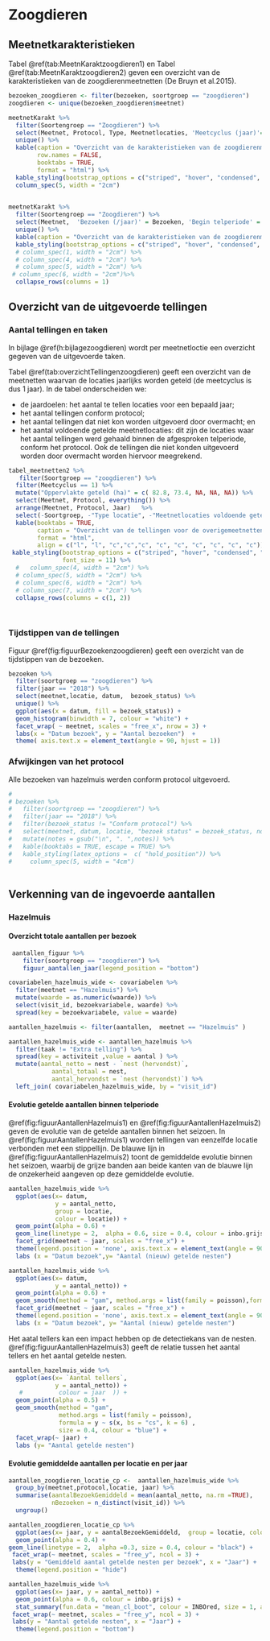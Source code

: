# Zoogdieren

## Meetnetkarakteristieken

Tabel \@ref(tab:MeetnKaraktzoogdieren1) en Tabel \@ref(tab:MeetnKaraktzoogdieren2) geven een overzicht van de karakteristieken van de zoogdierenmeetnetten (De Bruyn et al.2015).

```r

bezoeken_zoogdieren <- filter(bezoeken, soortgroep == "zoogdieren")
zoogdieren <- unique(bezoeken_zoogdieren$meetnet)

meetnetKarakt %>%
  filter(Soortengroep == "Zoogdieren") %>%
  select(Meetnet, Protocol, Type, Meetnetlocaties, 'Meetcyclus (jaar)'= Meetcyclus, Start = Opstartjaar) %>%
  unique() %>%
  kable(caption = "Overzicht van de karakteristieken van de zoogdierenmeetnetten: veldprotocol, type meetnet (integraal of steekproef), aantal meetnetlocaties en de meetcyclus in jaren", 
        row.names = FALSE, 
        booktabs = TRUE,
        format = "html") %>%
  kable_styling(bootstrap_options = c("striped", "hover", "condensed", "responsive")) %>%
  column_spec(5, width = "2cm")
  
```


```r

meetnetKarakt %>%
  filter(Soortengroep == "Zoogdieren") %>%
  select(Meetnet,  'Bezoeken (/jaar)' = Bezoeken, 'Begin telperiode' = Begin_telperiode, 'Einde telperiode' = Einde_telperiode) %>%
  unique() %>%
  kable(caption = "Overzicht van de karakteristieken van de zoogdierenmeetnetten: aantal bezoeken per jaar, begin en einde van de telperiode", row.names = FALSE, booktabs = TRUE, format = "html") %>%
  kable_styling(bootstrap_options = c("striped", "hover", "condensed", "responsive")) %>%
  # column_spec(1, width = "2cm") %>%
  # column_spec(4, width = "2cm") %>%
  # column_spec(5, width = "2cm") %>%
 # column_spec(6, width = "2cm")%>%
  collapse_rows(columns = 1)

```

## Overzicht van de uitgevoerde tellingen

### Aantal tellingen en taken

In bijlage \@ref(h:bijlagezoogdieren) wordt per meetnetloctie een overzicht gegeven van de uitgevoerde taken.

Tabel \@ref(tab:overzichtTellingenzoogdieren) geeft een overzicht van de meetnetten waarvan de locaties jaarlijks worden geteld (de meetcyclus is dus 1 jaar). In de tabel onderscheiden we: 

* de jaardoelen: het aantal te tellen locaties voor een bepaald jaar; 
* het aantal tellingen conform protocol;
* het aantal tellingen dat niet kon worden uitgevoerd door overmacht; en
* het aantal voldoende getelde meetnetlocaties: dit zijn de locaties waar het aantal tellingen werd gehaald binnen de afgesproken telperiode, conform het protocol. Ook de tellingen die niet konden uitgevoerd worden door overmacht worden hiervoor meegrekend.

```r

tabel_meetnetten2 %>%
   filter(Soortgroep == "zoogdieren") %>%
  filter(Meetcyclus == 1) %>%
  mutate("Oppervlakte geteld (ha)" = c( 82.8, 73.4, NA, NA, NA)) %>%
  select(Meetnet, Protocol, everything()) %>%
  arrange(Meetnet, Protocol, Jaar)   %>%
  select(-Soortgroep, -"Type locatie", -"Meetnetlocaties voldoende geteld - nieuw", -"Meetnetlocaties voldoende geteld - cyclus", -Meetcyclus, -"Doel meetcyclus") %>%
  kable(booktabs = TRUE, 
        caption = "Overzicht van de tellingen voor de overigemeetnetten met 1-jarige meetcyclus en de vooropgestelde doelen", 
        format = "html",
        align = c("l", "l", "c","c","c", "c", "c", "c", "c", "c", "c")) %>%
 kable_styling(bootstrap_options = c("striped", "hover", "condensed", "responsive"),
               font_size = 11) %>%
  #   column_spec(4, width = "2cm") %>%
  # column_spec(5, width = "2cm") %>%
  # column_spec(6, width = "2cm") %>%
  # column_spec(7, width = "2cm") %>%
  collapse_rows(columns = c(1, 2)) 

  
```

### Tijdstippen van de tellingen

Figuur \@ref(fig:figuurBezoekenzoogdieren) geeft een overzicht van de tijdstippen van de bezoeken.   

```r

bezoeken %>% 
  filter(soortgroep == "zoogdieren") %>% 
  filter(jaar == "2018") %>% 
  select(meetnet,locatie, datum,  bezoek_status) %>%
  unique() %>%
  ggplot(aes(x = datum, fill = bezoek_status)) + 
  geom_histogram(binwidth = 7, colour = "white") + 
  facet_wrap( ~ meetnet, scales = "free_x", nrow = 3) + 
  labs(x = "Datum bezoek", y = "Aantal bezoeken")  + 
  theme( axis.text.x = element_text(angle = 90, hjust = 1))

```

### Afwijkingen van het protocol

Alle bezoeken van hazelmuis werden conform protocol uitgevoerd.

```r
# 
# bezoeken %>%
#   filter(soortgroep == "zoogdieren") %>%
#   filter(jaar == "2018") %>%
#   filter(bezoek_status != "Conform protocol") %>%
#   select(meetnet, datum, locatie, "bezoek status" = bezoek_status, notes) %>%
#   mutate(notes = gsub("\n", ". ",notes)) %>%
#   kable(booktabs = TRUE, escape = TRUE) %>%
#   kable_styling(latex_options =  c( "hold_position")) %>%
#     column_spec(5, width = "4cm")
  
```

## Verkenning van de ingevoerde aantallen

### Hazelmuis

#### Overzicht totale aantallen per bezoek

```r
 aantallen_figuur %>%
    filter(soortgroep == "zoogdieren") %>%
    figuur_aantallen_jaar(legend_position = "bottom")

```



```r

covariabelen_hazelmuis_wide <- covariabelen %>%
  filter(meetnet == "Hazelmuis") %>%
  mutate(waarde = as.numeric(waarde)) %>%
  select(visit_id, bezoekvariabele, waarde) %>%
  spread(key = bezoekvariabele, value = waarde)

aantallen_hazelmuis <- filter(aantallen,  meetnet == "Hazelmuis" )

aantallen_hazelmuis_wide <- aantallen_hazelmuis %>%
  filter(taak != "Extra telling") %>%
  spread(key = activiteit ,value = aantal ) %>%
  mutate(aantal_netto = nest - `nest (hervondst)`,
            aantal_totaal = nest,
            aantal_hervondst = `nest (hervondst)`) %>%
  left_join( covariabelen_hazelmuis_wide, by = "visit_id")

```

#### Evolutie getelde aantallen binnen telperiode

\@ref(fig:figuurAantallenHazelmuis1) en \@ref(fig:figuurAantallenHazelmuis2) geven de evolutie van de getelde aantallen binnen het seizoen. In \@ref(fig:figuurAantallenHazelmuis1) worden tellingen van eenzelfde locatie verbonden met een stippellijn. De blauwe lijn in \@ref(fig:figuurAantallenHazelmuis2) toont de gemiddelde evolutie binnen het seizoen, waarbij de grijze banden aan beide kanten van de blauwe lijn de onzekerheid aangeven op deze gemiddelde evolutie.

```r

aantallen_hazelmuis_wide %>%
  ggplot(aes(x= datum,
             y = aantal_netto,
             group = locatie,
             colour = locatie)) +
  geom_point(alpha = 0.6) +  
  geom_line(linetype = 2,  alpha = 0.6, size = 0.4, colour = inbo.grijsblauw)  + 
  facet_grid(meetnet ~ jaar, scales = "free_x") +
  theme(legend.position = 'none', axis.text.x = element_text(angle = 90)) +
  labs (x = "Datum bezoek",y= "Aantal (nieuw) getelde nesten")

```

```r

aantallen_hazelmuis_wide %>%
  ggplot(aes(x= datum,
             y = aantal_netto)) +
  geom_point(alpha = 0.6) + 
  geom_smooth(method = "gam", method.args = list(family = poisson),formula = y ~ s(x, bs = "cs", k = 6) , size = 0.4, colour = "blue") +
  facet_grid(meetnet ~ jaar, scales = "free_x") +
  theme(legend.position = 'none', axis.text.x = element_text(angle = 90)) + 
  labs (x = "Datum bezoek", y= "Aantal (nieuw) getelde nesten")

```

Het aatal tellers kan een impact hebben op de detectiekans van de nesten. \@ref(fig:figuurAantallenHazelmuis3) geeft de relatie tussen het aantal tellers en het aantal getelde nesten. 

```r

aantallen_hazelmuis_wide %>%
  ggplot(aes(x= `Aantal tellers`,
             y = aantal_netto)) +
   #          colour = jaar  )) +
  geom_point(alpha = 0.5) +
  geom_smooth(method = "gam",
              method.args = list(family = poisson),
              formula = y ~ s(x, bs = "cs", k = 6) ,
              size = 0.4, colour = "blue") +
  facet_wrap(~ jaar) +
  labs (y= "Aantal getelde nesten")
```


#### Evolutie gemiddelde aantallen per locatie en per jaar

```r

aantallen_zoogdieren_locatie_cp <-  aantallen_hazelmuis_wide %>%
  group_by(meetnet,protocol,locatie, jaar) %>%
  summarise(aantalBezoekGemiddeld = mean(aantal_netto, na.rm =TRUE),           
            nBezoeken = n_distinct(visit_id)) %>%
  ungroup()

```


```r

aantallen_zoogdieren_locatie_cp %>%
  ggplot(aes(x= jaar, y = aantalBezoekGemiddeld,  group = locatie, colour = locatie)) + 
  geom_point(alpha = 0.4) +  
geom_line(linetype = 2,  alpha =0.3, size = 0.4, colour = "black") +
 facet_wrap(~ meetnet, scales = "free_y", ncol = 3) +
 labs(y = "Gemiddeld aantal getelde nesten per bezoek", x = "Jaar") +
  theme(legend.position = "hide")

```


```r

aantallen_hazelmuis_wide %>%
  ggplot(aes(x= jaar, y = aantal_netto)) + 
  geom_point(alpha = 0.6, colour = inbo.grijs) +
  stat_summary(fun.data = "mean_cl_boot", colour = INBOred, size = 1, alpha = 0.8) +
 facet_wrap(~ meetnet, scales = "free_y", ncol = 3) +
 labs(y = "Aantal getelde nesten", x = "Jaar") +
  theme(legend.position = "bottom")

```
